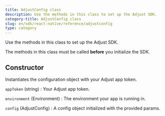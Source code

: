 ```yaml
---
title: AdjustConfig class
description: Use the methods in this class to set up the Adjust SDK.
category-title: AdjustConfig class
slug: en/sdk/react-native/reference/adjustconfig
type: category
---
```


Use the methods in this class to set up the Adjust SDK.


<Callout type="important">

The methods in this class must be called **before** you initialize the SDK.

</Callout>

<Function>

## Constructor

Instantiates the configuration object with your Adjust app token.

<slot slot="signature">


<Constructor />

</slot>

<slot slot="snippet">


<ConfigWithAppToken />

</slot>

<slot slot="parameters">

`appToken` (string)
: Your Adjust app token.

`environment` (Environment)
: The environment your app is running in.

</slot>

<slot slot="returns">

`config` (AdjustConfig)
: A config object initialized with the provided params.

</slot>

</Function>
